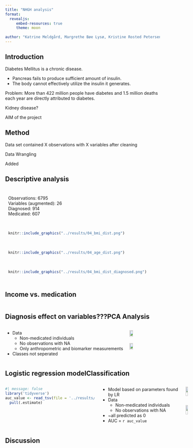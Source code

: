 ```yaml
---
title: "NHGH analysis"
format:
  revealjs:
     embed-resources: true
     theme: moon
      
author: "Katrine Meldgård, Margrethe Bøe Lysø, Kristine Rosted Petersen, Enrico Leonardi and Pernille Jensen"
---
```



## Introduction

Diabetes Mellitus is a chronic disease.

-   Pancreas fails to produce sufficient amount of insulin.
-   The body cannot effectively utilize the insulin it generates.

Problem: More than 422 million people have diabetes and 1.5
million deaths each year are directly attributed to diabetes.

Kidney disease?

AIM of the project


## Method
Data set contained X observations with X variables after cleaning

Data Wrangling

Added 


## Descriptive analysis
<div style="display: flex; flex-wrap: wrap;">

<!-- Upper Left: Text -->
<div style="flex: 50%; box-sizing: border-box; padding: 10px;">
Observations: 6795<br>
Variables (augmented): 26<br>
Diagnosed: 914<br>
Medicated: 607<br>
</div>

<!-- Upper Right: Plot 2 -->
<div style="flex: 50%; box-sizing: border-box; padding: 10px;">
```r
knitr::include_graphics("../results/04_bmi_dist.png")
```
</div>

<!-- Lower Left: Plot 1 -->
<div style="flex: 50%; box-sizing: border-box; padding: 10px;">
```r
knitr::include_graphics("../results/04_age_dist.png")
```
</div>

<!-- Lower Right: Plot 3 -->
<div style="flex: 50%; box-sizing: border-box; padding: 10px;">
```r
knitr::include_graphics("../results/04_bmi_dist_diagnosed.png")
```
</div>

## Income vs. medication

## Diagnosis effect on variables

## ???

## PCA Analysis {.smaller}
:::: {.columns}

::: {.column width="50%"}
::: {.nonincremental}
- Data
  - Non-medicated individuals
  - No observations with NA
  - Only anthropometric and biomarker measurements
- Classes not seperated
:::
:::


![](../results/07_PCA_plot.png){.absolute top=0 width=50% right=0}
![](../results/07_pc_variance.png){.absolute bottom=0 width=50% right=0}

::::




## Logistic regression model


## Classification {.smaller}
:::: {.columns}
```r
#| message: false
library('tidyverse')
auc_value <- read_tsv(file = '../results/auc_value.tsv') |>
  pull(.estimate)
```


::: {.column width="60%"}
::: {.nonincremental}
- Model based on parameters found by LR
- Data
  - Non-medicated individuals
  - No observations with NA
- ~all predicted as 0
- AUC = `r auc_value`
:::

:::

![](../results/09_classification_conf_matrix.png){.absolute top=0 width=50% right=0}
![](../results/09_classification_ROC_curve.png){.absolute bottom=0 width=50% right=0}

::::


## Discussion



